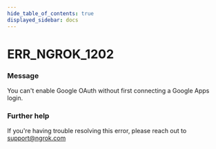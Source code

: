 ```yaml
---
hide_table_of_contents: true
displayed_sidebar: docs
---
```



# ERR_NGROK_1202

### Message

You can't enable Google OAuth without first connecting a Google Apps login.

<ErrorDetails error="err_ngrok_1202" />

### Further help

If you're having trouble resolving this error, please reach out to [support@ngrok.com](mailto:support@ngrok.com?subject=Help%20with%20ERR_NGROK_1202)
